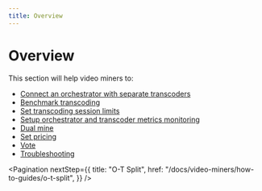 ```yaml
---
title: Overview
---
```


# Overview

This section will help video miners to:

- [Connect an orchestrator with separate transcoders](/docs/video-miners/how-to-guides/o-t-split)
- [Benchmark transcoding](/docs/video-miners/how-to-guides/benchmarking)
- [Set transcoding session limits](/docs/video-miners/how-to-guides/session-limits)
- [Setup orchestrator and transcoder metrics monitoring](/docs/video-miners/how-to-guides/metrics-monitoring)
- [Dual mine](/docs/video-miners/how-to-guides/dual-mining)
- [Set pricing](/docs/video-miners/how-to-guides/pricing)
- [Vote](/docs/video-miners/how-to-guides/vote)
- [Troubleshooting](/docs/video-miners/how-to-guides/troubleshooting)

<Pagination
  nextStep={{
    title: "O-T Split",
    href: "/docs/video-miners/how-to-guides/o-t-split",
  }}
/>
